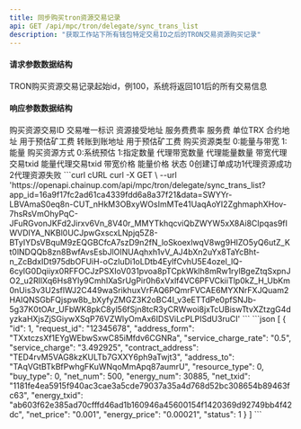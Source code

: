 ```yaml
---
title: 同步购买tron资源交易记录
api: GET /api/mpc/tron/delegate/sync_trans_list
description: "获取工作站下所有钱包特定交易ID之后的TRON交易资源购买记录"
---
```


#### 请求参数数据结构
<ParamField query="max_id" type="string" required>
    TRON购买资源交易记录起始id，例100，系统将返回101后的所有交易信息
</ParamField>



#### 响应参数数据结构
<ResponseField type="object[ ]">
    <Expandable title="object">
        <ResponseField name="id" type="integer">购买资源交易ID</ResponseField>
        <ResponseField name="request_id" type="string">交易唯一标识</ResponseField>
        <ResponseField name="address_form" type="integer">资源接受地址</ResponseField>
        <ResponseField name="service_charge_rate" type="string">服务费费率</ResponseField>
        <ResponseField name="service_charge" type="string">服务费 单位TRX</ResponseField>
        <ResponseField name="contract_address" type="string">合约地址 用于预估矿工费</ResponseField>
        <ResponseField name="address_to" type="string">转账到账地址 用于预估矿工费</ResponseField>
        <ResponseField name="resource_type" type="string">购买资源类型 0:能量与带宽 1:能量</ResponseField>
        <ResponseField name="buy_type" type="string">购买资源方式 0:系统预估 1:指定数量</ResponseField>
        <ResponseField name="net_num" type="string">代理带宽数量</ResponseField>
        <ResponseField name="energy_num" type="long">代理能量数量</ResponseField>
        <ResponseField name="net_txid" type="long">带宽代理交易txid</ResponseField>
        <ResponseField name="energy_txid" type="string">能量代理交易txid</ResponseField>
        <ResponseField name="net_price" type="string">带宽价格</ResponseField>
        <ResponseField name="energy_price" type="string">能量价格</ResponseField>
        <ResponseField name="status" type="integer">状态 0创建订单成功1代理资源成功2代理资源失败</ResponseField>
    </Expandable>
</ResponseField>



<RequestExample>
    ```curl cURL
    curl -X GET \
    --url 'https://openapi.chainup.com/api/mpc/tron/delegate/sync_trans_list?app_id=16a9f17fc2ad61ca4339fdd6a8a37f21&data=SWYYr-LBVAmaS0eq8n-CUT_nHkM3OBxyWOsImMTe41UaqAoYI2ZghmaphXHov-7hsRsVmOhyPqC-JFuRGvonJKFd2Jirxv6Vn_8V40r_MMYTkhqcviQbZWYW5xX8Ai8CIpqas9fIWVDIYA_NKBl0UCJpwGxscxLNpjq5Z8-BTyIYDsVBquM9zEQGBCfcA7szD9n2fN_loSkoexlwqV8wg9HIZO5yQ6utZ_Kt0lNDQQb8zn8BwfAvsEsbJlOINUAqhxh1vV_AJ4bXn2uYx8TaYcBht-n_ZcBdxIDt975dbOFUiH-oCzIuDi1oLDtb4EylfCvhU5E4ozel_lQ-6cyIG0Dqiiyx0RFFOCJzPSXIoV031pvoa8pTCpkWklh8mRw1rylBgeZtqSxpnJO2_u2RIlXq6Hs8Yly9CmhIXaSrUgPir0h6xVxlf4VC6PFVCkiiTlp0kZ_H_UbKm0nUis3v3U2sflWJ2C449waSrikhuxVrFAQ6PQmrFVCAE6MYXNrFXJQuam2HAIQNSGbFQjspw8b_bXyfyZMGZ3K2oBC4I_v3eETTdPe0pfSNJb-5g37K0tOAr_UFbWK8pkC8yl56fSjn8tcR3yCRWwoi8jxTcUBiswTtvXZtzgG4dyzkaHXjsZjSGiywXSqP76VZWlyOmAx6IDSViLcPLPISdU3ruCI'
    ```
</RequestExample>



<ResponseExample>
    ```json
    [
    {
        "id": 1,
        "request_id": "12345678",
        "address_form": "TXxtczsXf1EYgWEbwSxwC85iMfdv6CGNRa",
        "service_charge_rate": "0.5",
        "service_charge": "3.492925",
        "contract_address": "TED4rvM5VAG8kzKULTb7GXXY6ph9aTwjt3",
        "address_to": "TAqVGtBTkBfPwhgFKuWNqoMmApq87aumrU",
        "resource_type": 0,
        "buy_type": 0,
        "net_num": 500,
        "energy_num": 30885,
        "net_txid": "1181fe4ea5915f940ac3cae3a5cde79037a35a4d768d52bc308654b89463fc63",
        "energy_txid": "ab603f62e385ad70cfffd46ad1b160946a45600154f1420369d92749bb4f42dc",
        "net_price": "0.001",
        "energy_price": "0.00021",
        "status": 1
    }
    ]
    ```
</ResponseExample>